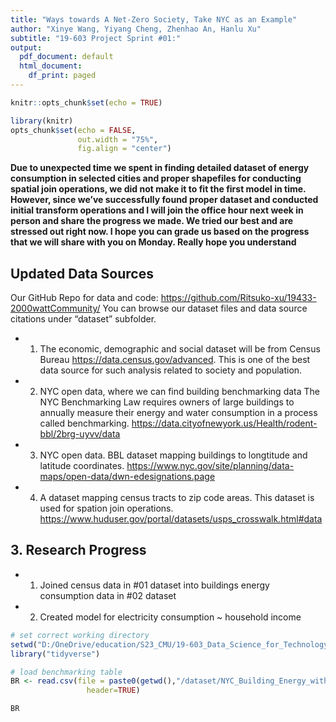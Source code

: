 ---
title: "Ways towards A Net-Zero Society, Take NYC as an Example"
author: "Xinye Wang, Yiyang Cheng, Zhenhao An, Hanlu Xu"
subtitle: "19-603 Project Sprint #01:"
output:
  pdf_document: default
  html_document:
    df_print: paged
---

```{r setup, include=FALSE}
knitr::opts_chunk$set(echo = TRUE)

library(knitr)
opts_chunk$set(echo = FALSE,
               out.width = "75%", 
               fig.align = "center")
```

**Due to unexpected time we spent in finding detailed dataset of energy consumption in selected cities and proper shapefiles for conducting spatial join operations, we did not make it to fit the first model in time. However, since we've successfully found proper dataset and conducted initial transform operations and I will join the office hour next week in person and share the progress we made. We tried our best and are stressed out right now. I hope you can grade us based on the progress that we will share with you on Monday. Really hope you understand**


## Updated Data Sources
Our GitHub Repo for data and code: <https://github.com/Ritsuko-xu/19433-2000wattCommunity/>
You can browse our dataset files and data source citations under "dataset" subfolder.

- 01. The economic, demographic and social dataset will be from Census Bureau <https://data.census.gov/advanced>. This is one of the best data source for such analysis related to society and population.
- 02. NYC open data, where we can find building benchmarking data The NYC Benchmarking Law requires owners of large buildings to annually measure their energy and water consumption in a process called benchmarking. <https://data.cityofnewyork.us/Health/rodent-bbl/2brg-uyvv/data>
- 03. NYC open data. BBL dataset mapping buildings to longtitude and latitude coordinates. <https://www.nyc.gov/site/planning/data-maps/open-data/dwn-edesignations.page>
- 04. A dataset mapping census tracts to zip code areas. This dataset is used for spation join operations. <https://www.huduser.gov/portal/datasets/usps_crosswalk.html#data>

## 3. Research Progress
- 01. Joined census data in #01 dataset into buildings energy consumption data in #02 dataset
- 02. Created model for electricity consumption ~ household income

```{r}
# set correct working directory
setwd("D:/OneDrive/education/S23_CMU/19-603_Data_Science_for_Technology_Innovation_and_Policy/19433-2000wattCommunity")
library("tidyverse")
```

```{r}
# load benchmarking table
BR <- read.csv(file = paste0(getwd(),"/dataset/NYC_Building_Energy_with_GEOID/table.csv"),
                 header=TRUE)

BR


```

